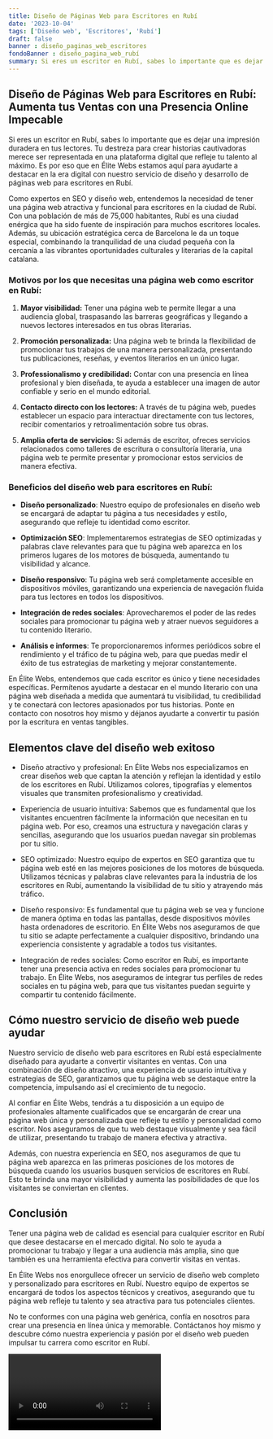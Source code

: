 ```yaml
---
title: Diseño de Páginas Web para Escritores en Rubí
date: '2023-10-04'
tags: ['Diseño web', 'Escritores', 'Rubí']
draft: false
banner : diseño_paginas_web_escritores
fondoBanner : diseño_pagina_web_rubí
summary: Si eres un escritor en Rubí, sabes lo importante que es dejar una impresión duradera en tus lectores. Tu destreza para crear historias cautivadoras merece ser representada en una plataforma digital que refleje tu talento al máximo. Es por eso que en Élite Webs estamos aquí para ayudarte a destacar en la era digital con nuestro servicio de diseño y desarrollo de páginas web para escritores en Rubí.
---
```


## Diseño de Páginas Web para Escritores en Rubí: Aumenta tus Ventas con una Presencia Online Impecable

Si eres un escritor en Rubí, sabes lo importante que es dejar una impresión duradera en tus lectores. Tu destreza para crear historias cautivadoras merece ser representada en una plataforma digital que refleje tu talento al máximo. Es por eso que en Élite Webs estamos aquí para ayudarte a destacar en la era digital con nuestro servicio de diseño y desarrollo de páginas web para escritores en Rubí.

Como expertos en SEO y diseño web, entendemos la necesidad de tener una página web atractiva y funcional para escritores en la ciudad de Rubí. Con una población de más de 75,000 habitantes, Rubí es una ciudad enérgica que ha sido fuente de inspiración para muchos escritores locales. Además, su ubicación estratégica cerca de Barcelona le da un toque especial, combinando la tranquilidad de una ciudad pequeña con la cercanía a las vibrantes oportunidades culturales y literarias de la capital catalana.

### Motivos por los que necesitas una página web como escritor en Rubí:

1. **Mayor visibilidad:** Tener una página web te permite llegar a una audiencia global, traspasando las barreras geográficas y llegando a nuevos lectores interesados en tus obras literarias.

2. **Promoción personalizada:** Una página web te brinda la flexibilidad de promocionar tus trabajos de una manera personalizada, presentando tus publicaciones, reseñas, y eventos literarios en un único lugar.

3. **Professionalismo y credibilidad:** Contar con una presencia en línea profesional y bien diseñada, te ayuda a establecer una imagen de autor confiable y serio en el mundo editorial.

4. **Contacto directo con los lectores:** A través de tu página web, puedes establecer un espacio para interactuar directamente con tus lectores, recibir comentarios y retroalimentación sobre tus obras.

5. **Amplia oferta de servicios:** Si además de escritor, ofreces servicios relacionados como talleres de escritura o consultoría literaria, una página web te permite presentar y promocionar estos servicios de manera efectiva.

### Beneficios del diseño web para escritores en Rubí:

- **Diseño personalizado**: Nuestro equipo de profesionales en diseño web se encargará de adaptar tu página a tus necesidades y estilo, asegurando que refleje tu identidad como escritor.

- **Optimización SEO**: Implementaremos estrategias de SEO optimizadas y palabras clave relevantes para que tu página web aparezca en los primeros lugares de los motores de búsqueda, aumentando tu visibilidad y alcance.

- **Diseño responsivo**: Tu página web será completamente accesible en dispositivos móviles, garantizando una experiencia de navegación fluida para tus lectores en todos los dispositivos.

- **Integración de redes sociales**: Aprovecharemos el poder de las redes sociales para promocionar tu página web y atraer nuevos seguidores a tu contenido literario.

- **Análisis e informes**: Te proporcionaremos informes periódicos sobre el rendimiento y el tráfico de tu página web, para que puedas medir el éxito de tus estrategias de marketing y mejorar constantemente.

En Élite Webs, entendemos que cada escritor es único y tiene necesidades específicas. Permítenos ayudarte a destacar en el mundo literario con una página web diseñada a medida que aumentará tu visibilidad, tu credibilidad y te conectará con lectores apasionados por tus historias. Ponte en contacto con nosotros hoy mismo y déjanos ayudarte a convertir tu pasión por la escritura en ventas tangibles.

<GifSeo />

<Cta />

## Elementos clave del diseño web exitoso

- Diseño atractivo y profesional: En Élite Webs nos especializamos en crear diseños web que captan la atención y reflejan la identidad y estilo de los escritores en Rubí. Utilizamos colores, tipografías y elementos visuales que transmiten profesionalismo y creatividad.

- Experiencia de usuario intuitiva: Sabemos que es fundamental que los visitantes encuentren fácilmente la información que necesitan en tu página web. Por eso, creamos una estructura y navegación claras y sencillas, asegurando que los usuarios puedan navegar sin problemas por tu sitio.

- SEO optimizado: Nuestro equipo de expertos en SEO garantiza que tu página web esté en las mejores posiciones de los motores de búsqueda. Utilizamos técnicas y palabras clave relevantes para la industria de los escritores en Rubí, aumentando la visibilidad de tu sitio y atrayendo más tráfico.

- Diseño responsivo: Es fundamental que tu página web se vea y funcione de manera óptima en todas las pantallas, desde dispositivos móviles hasta ordenadores de escritorio. En Élite Webs nos aseguramos de que tu sitio se adapte perfectamente a cualquier dispositivo, brindando una experiencia consistente y agradable a todos tus visitantes.

- Integración de redes sociales: Como escritor en Rubí, es importante tener una presencia activa en redes sociales para promocionar tu trabajo. En Élite Webs, nos aseguramos de integrar tus perfiles de redes sociales en tu página web, para que tus visitantes puedan seguirte y compartir tu contenido fácilmente.

## Cómo nuestro servicio de diseño web puede ayudar

Nuestro servicio de diseño web para escritores en Rubí está especialmente diseñado para ayudarte a convertir visitantes en ventas. Con una combinación de diseño atractivo, una experiencia de usuario intuitiva y estrategias de SEO, garantizamos que tu página web se destaque entre la competencia, impulsando así el crecimiento de tu negocio.

Al confiar en Élite Webs, tendrás a tu disposición a un equipo de profesionales altamente cualificados que se encargarán de crear una página web única y personalizada que refleje tu estilo y personalidad como escritor. Nos aseguramos de que tu web destaque visualmente y sea fácil de utilizar, presentando tu trabajo de manera efectiva y atractiva.

Además, con nuestra experiencia en SEO, nos aseguramos de que tu página web aparezca en las primeras posiciones de los motores de búsqueda cuando los usuarios busquen servicios de escritores en Rubí. Esto te brinda una mayor visibilidad y aumenta las posibilidades de que los visitantes se conviertan en clientes.

## Conclusión

Tener una página web de calidad es esencial para cualquier escritor en Rubí que desee destacarse en el mercado digital. No solo te ayuda a promocionar tu trabajo y llegar a una audiencia más amplia, sino que también es una herramienta efectiva para convertir visitas en ventas.

En Élite Webs nos enorgullece ofrecer un servicio de diseño web completo y personalizado para escritores en Rubí. Nuestro equipo de expertos se encargará de todos los aspectos técnicos y creativos, asegurando que tu página web refleje tu talento y sea atractiva para tus potenciales clientes.

No te conformes con una página web genérica, confía en nosotros para crear una presencia en línea única y memorable. Contáctanos hoy mismo y descubre cómo nuestra experiencia y pasión por el diseño web pueden impulsar tu carrera como escritor en Rubí.

<Video />

<CtaBot job='Escritores' city='Rubí'/>

<Gmaps query='Rubí+españa+maps' />